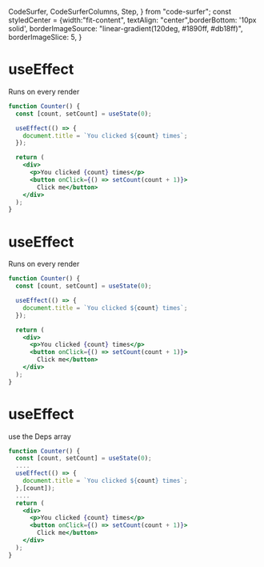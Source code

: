   CodeSurfer,
  CodeSurferColumns,
  Step,
} from "code-surfer";
const styledCenter = {width:"fit-content", textAlign: "center",borderBottom: '10px solid',
borderImageSource: "linear-gradient(120deg, #1890ff, #db18ff)",
  borderImageSlice: 5,
}


<CodeSurferColumns sizes={[1,2]} themes={[nightOwl]}>

<Step>
<div style={styledCenter}>
<h1> useEffect</h1>
<p> Runs on every render </p>
</div>

```jsx
function Counter() {
  const [count, setCount] = useState(0);

  useEffect(() => {
    document.title = `You clicked ${count} times`;
  });

  return (
    <div>
      <p>You clicked {count} times</p>
      <button onClick={() => setCount(count + 1)}>
        Click me</button>
    </div>
  );
}
```

</Step>
<Step>
<div style={styledCenter}>
<h1> useEffect</h1>
<p> Runs on every render </p>
</div>

```jsx 4:6
function Counter() {
  const [count, setCount] = useState(0);

  useEffect(() => {
    document.title = `You clicked ${count} times`;
  });

  return (
    <div>
      <p>You clicked {count} times</p>
      <button onClick={() => setCount(count + 1)}>
        Click me</button>
    </div>
  );
}

```

</Step>
<Step>
<div style={styledCenter}>
<h1> useEffect</h1>
<p>use the Deps array </p>
</div>

```jsx 4:6
function Counter() {
  const [count, setCount] = useState(0);
  ....
  useEffect(() => {
    document.title = `You clicked ${count} times`;
  },[count]);
  ....
  return (
    <div>
      <p>You clicked {count} times</p>
      <button onClick={() => setCount(count + 1)}>
        Click me</button>
    </div>
  );
}

```

</Step>


</CodeSurferColumns>
